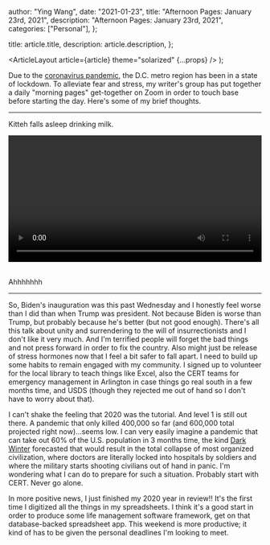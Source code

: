 
  author: "Ying Wang",
  date: "2021-01-23",
  title: "Afternoon Pages: January 23rd, 2021",
  description: "Afternoon Pages: January 23rd, 2021",
  categories: ["Personal"],
};

  title: article.title,
  description: article.description,
};

  <ArticleLayout article={article} theme="solarized" {...props} />
);

Due to the [coronavirus
pandemic](https://en.wikipedia.org/wiki/2019-20_coronavirus_pandemic), the D.C.
metro region has been in a state of lockdown. To alleviate fear and stress, my
writer's group has put together a daily "morning pages" get-together on Zoom in
order to touch base before starting the day. Here's some of my brief thoughts.

---

Kitteh falls asleep drinking milk.

<!-- https://stackoverflow.com/a/26276254 -->

<video style="width: 100%; width: -moz-available; width: -webkit-fill-available; width: fill-available; max-width: 100%;" controls>
    <source src="/video/posts/2021/01/23/afternoon_pages.mp4" type="video/mp4">
    Your browser does not support HTML5 video.
</video>
<br/>
<br/>

Ahhhhhhh

---

So, Biden's inauguration was this past Wednesday and I honestly feel worse than
I did than when Trump was president. Not because Biden is worse than Trump, but
probably because he's better (but not good enough). There's all this talk about
unity and surrendering to the will of insurrectionists and I don't like it very
much. And I'm terrified people will forget the bad things and not press forward
in order to fix the country. Also might just be release of stress hormones now
that I feel a bit safer to fall apart. I need to build up some habits to remain
engaged with my community. I signed up to volunteer for the local library to
teach things like Excel, also the CERT teams for emergency management in
Arlington in case things go real south in a few months time, and USDS (though
they rejected me out of hand so I don't have to worry about that).

I can't shake the feeling that 2020 was the tutorial. And level 1 is still out
there. A pandemic that only killed 400,000 so far (and 600,000 total projected
right now)...seems low. I can very easily imagine a pandemic that can take out
60% of the U.S. population in 3 months time, the kind [Dark
Winter](https://en.wikipedia.org/wiki/Operation_Dark_Winter) forecasted that
would result in the total collapse of most organized civilization, where doctors
are literally locked into hospitals by soldiers and where the military starts
shooting civilians out of hand in panic. I'm wondering what I can do to prepare
for such a situation. Probably start with CERT. Never go alone.

In more positive news, I just finished my 2020 year in review!! It's the first
time I digitized all the things in my spreadsheets. I think it's a good start in
order to produce some life management software framework, get on that
database-backed spreadsheet app. This weekend is more productive; it kind of has
to be given the personal deadlines I'm looking to meet.
